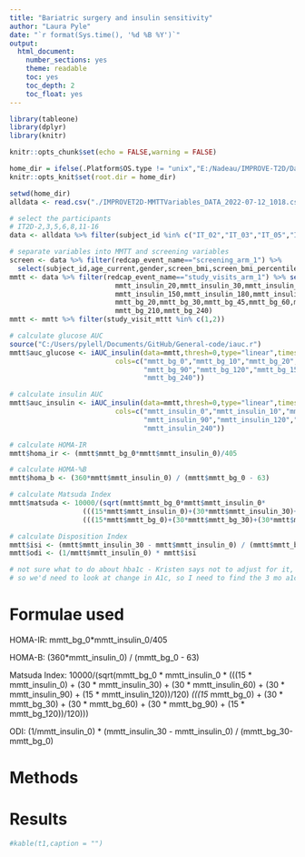 ```yaml
---
title: "Bariatric surgery and insulin sensitivity"
author: "Laura Pyle"
date: "`r format(Sys.time(), '%d %B %Y')`"
output:
  html_document:
    number_sections: yes
    theme: readable
    toc: yes
    toc_depth: 2
    toc_float: yes
---
```


```r
library(tableone)
library(dplyr)
library(knitr)

knitr::opts_chunk$set(echo = FALSE,warning = FALSE)

home_dir = ifelse(.Platform$OS.type != "unix","E:/Nadeau/IMPROVE-T2D/Data raw","")
knitr::opts_knit$set(root.dir = home_dir)

```

```r
setwd(home_dir)
alldata <- read.csv("./IMPROVET2D-MMTTVariables_DATA_2022-07-12_1018.csv")

# select the participants
# IT2D-2,3,5,6,8,11-16 
data <- alldata %>% filter(subject_id %in% c("IT_02","IT_03","IT_05","IT_06","IT_08","IT_11","IT_12","IT_13","IT_14","IT_15","IT_16"))

# separate variables into MMTT and screening variables
screen <- data %>% filter(redcap_event_name=="screening_arm_1") %>% 
  select(subject_id,age_current,gender,screen_bmi,screen_bmi_percentile,screen_weight,hba1c,a1c_pre)
mmtt <- data %>% filter(redcap_event_name=="study_visits_arm_1") %>% select(subject_id,study_visit_mttt,mmtt_wt,mmtt_insulin_0,mmtt_insulin_10,
                          mmtt_insulin_20,mmtt_insulin_30,mmtt_insulin_45,mmtt_insulin_60,mmtt_insulin_90,mmtt_insulin_120,
                          mmtt_insulin_150,mmtt_insulin_180,mmtt_insulin_210,mmtt_insulin_240,mmtt_bg_0,mmtt_bg_10,
                          mmtt_bg_20,mmtt_bg_30,mmtt_bg_45,mmtt_bg_60,mmtt_bg_90,mmtt_bg_120,mmtt_bg_150,mmtt_bg_180,
                          mmtt_bg_210,mmtt_bg_240)
mmtt <- mmtt %>% filter(study_visit_mttt %in% c(1,2))

# calculate glucose AUC
source("C:/Users/pylell/Documents/GitHub/General-code/iauc.r")
mmtt$auc_glucose <- iAUC_insulin(data=mmtt,thresh=0,type="linear",times=c(0,10,20,30,45,60,90,120,150,180,210,240),
                          cols=c("mmtt_bg_0","mmtt_bg_10","mmtt_bg_20","mmtt_bg_30","mmtt_bg_45","mmtt_bg_60",
                                 "mmtt_bg_90","mmtt_bg_120","mmtt_bg_150","mmtt_bg_180","mmtt_bg_210",
                                 "mmtt_bg_240"))

# calculate insulin AUC
mmtt$auc_insulin <- iAUC_insulin(data=mmtt,thresh=0,type="linear",times=c(0,10,20,30,45,60,90,120,150,180,210,240),
                          cols=c("mmtt_insulin_0","mmtt_insulin_10","mmtt_insulin_20","mmtt_insulin_30","mmtt_insulin_45","mmtt_insulin_60",
                                 "mmtt_insulin_90","mmtt_insulin_120","mmtt_insulin_150","mmtt_insulin_180","mmtt_insulin_210",
                                 "mmtt_insulin_240"))

# calculate HOMA-IR
mmtt$homa_ir <- (mmtt$mmtt_bg_0*mmtt$mmtt_insulin_0)/405

# calculate HOMA-%B
mmtt$homa_b <- (360*mmtt$mmtt_insulin_0) / (mmtt$mmtt_bg_0 - 63)

# calculate Matsuda Index
mmtt$matsuda <- 10000/(sqrt(mmtt$mmtt_bg_0*mmtt$mmtt_insulin_0*
                  (((15*mmtt$mmtt_insulin_0)+(30*mmtt$mmtt_insulin_30)+(30*mmtt$mmtt_insulin_60)+(30*mmtt$mmtt_insulin_90)+(15*mmtt$mmtt_insulin_120))/120)*
                  (((15*mmtt$mmtt_bg_0)+(30*mmtt$mmtt_bg_30)+(30*mmtt$mmtt_bg_60)+(30*mmtt$mmtt_bg_90)+(15*mmtt$mmtt_bg_120))/120)))

# calculate Disposition Index
mmtt$isi <- (mmtt$mmtt_insulin_30 - mmtt$mmtt_insulin_0) / (mmtt$mmtt_bg_30-mmtt$mmtt_bg_0)
mmtt$odi <- (1/mmtt$mmtt_insulin_0) * mmtt$isi

# not sure what to do about hba1c - Kristen says not to adjust for it, but to treat it as an outcome
# so we'd need to look at change in A1c, so I need to find the 3 mo a1c variable

```

# Formulae used

HOMA-IR: mmtt_bg_0*mmtt_insulin_0/405

HOMA-B: (360*mmtt_insulin_0) / (mmtt_bg_0 - 63)

Matsuda Index: 10000/(sqrt(mmtt_bg_0 * mmtt_insulin_0 * 
                  (((15 * mmtt_insulin_0) + (30 * mmtt_insulin_30) + (30 * mmtt_insulin_60) + (30 * mmtt_insulin_90) + (15 * mmtt_insulin_120))/120) *
                  (((15 * mmtt_bg_0) + (30 * mmtt_bg_30) + (30 * mmtt_bg_60) + (30 * mmtt_bg_90) + (15 * mmtt_bg_120))/120)))

ODI: (1/mmtt_insulin_0) *  (mmtt_insulin_30 - mmtt_insulin_0) / (mmtt_bg_30-mmtt_bg_0)

# Methods

# Results

```r
#kable(t1,caption = "")
```
<br>
